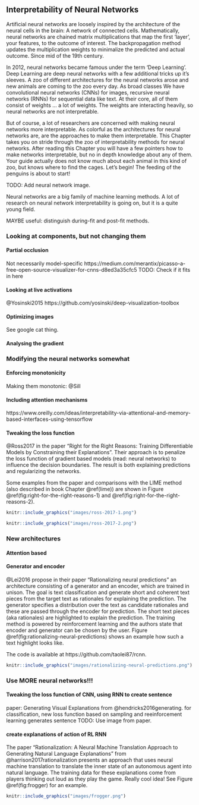## Interpretability of Neural Networks

Artificial neural networks are loosely inspired by the architecture of the neural cells in the brain: A network of connected cells. 
Mathematically, neural networks are chained matrix multiplications that map the first 'layer', your features, to the outcome of interest. 
The backpropagation method updates the multiplication weights to minimalize the predicted and actual outcome. 
Since mid of the 19th century. 

In 2012, neural networks became famous under the term 'Deep Learning'. 
Deep Learning are deep neural networks with a few additional tricks up it's sleeves. 
A zoo of different architectures for the neural networks arose and new animals are coming to the zoo every day. 
As broad classes We have convolutional neural networks (CNNs) for images, recursive neural networks (RNNs) for sequential data like text. 
At their core, all of them consist of weights ... a lot of weights. 
The weights are interacting heavily, so neural networks are not interpretable. 


But of course, a lot of researchers are concerned with making  neural networks more interpretable. 
As colorful as the architectures for neural networks are, are the approaches to make them interpretable.
This Chapter takes you on stride through the zoo of interpretability methods for neural networks. 
After reading this Chapter you will have a few pointers how to make networks interpretable, but no in depth knowledge about any of them. 
Your guide actually does not know much about each animal in this kind of zoo, but knows where to find the cages. 
Let's begin!
The feeding of the penguins is about to start!


TODO: Add neural network image.

Neural networks are a big family of machine learning methods.
A lot of research on neural network interpretability is going on, but it is a quite young field.

MAYBE useful: distinguish during-fit and post-fit methods.


### Looking at components, but not changing them

#### Partial occlusion
Not necessarily model-specific
https://medium.com/merantix/picasso-a-free-open-source-visualizer-for-cnns-d8ed3a35cfc5
TODO: Check if it fits in here

#### Looking at live activations
@Yosinski2015
https://github.com/yosinski/deep-visualization-toolbox

#### Optimizing images
See google cat thing.


#### Analysing the gradient


### Modifying the neural networks somewhat

#### Enforcing monotonicity
Making them monotonic: @Sill

#### Including attention mechanisms

https://www.oreilly.com/ideas/interpretability-via-attentional-and-memory-based-interfaces-using-tensorflow

#### Tweaking the loss function
@Ross2017 in the paper "Right for the Right Reasons: Training Differentiable Models by Constraining their Explanations".
Their approach is to penalize the loss function of gradient based models (read: neural networks) to influence the decision boundaries.
The result is both explaining predictions and regularizing the networks.

Some examples from the paper and comparisons with the LIME method (also described in book Chapter \@ref(lime)) are shown in Figure \@ref(fig:right-for-the-right-reasons-1) and \@ref(fig:right-for-the-right-reasons-2).

```r
knitr::include_graphics("images/ross-2017-1.png")
```

```r
knitr::include_graphics("images/ross-2017-2.png")
```

### New architectures

#### Attention based

#### Generator and encoder
@Lei2016 propose in their paper "Rationalizing neural predictions" an architecture consisting of a generator and an encoder, which are trained in unison.
The goal is text classification and generate short and coherent text pieces from the target text as rationales for explaining the prediction.
The generator specifies a distribution over the text as candidate rationales and these are passed through the encoder for prediction.
The short text pieces (aka rationales) are highlighted to explain the prediction.
The training method is powered by reinforcement learning and the authors state that encoder and generator can be chosen by the user.
Figure \@ref(fig:rationalizing-neural-predictions) shows an example how such a text highlight looks like.

The code is available at https://github.com/taolei87/rcnn.

```r
knitr::include_graphics("images/rationalizing-neural-predictions.png")
```


### Use MORE neural networks!!!



#### Tweaking the loss function of CNN, using RNN to create sentence

paper: Generating Visual Explanations from @hendricks2016generating.
for classification, new loss function based on sampling and reeinforcement learning generates sentence
TODO: Use image from paper.


#### create explanations of action of RL RNN
The paper "Rationalization: A Neural Machine Translation Approach to Generating Natural Language Explanations" from @harrison2017rationalization presents an approach that uses neural machine translation to translate the inner state of an autonomous agent into natural language.
The training data for these explanations come from players thinking out loud as they play the game.
Really cool idea!
See Figure \@ref(fig:frogger) for an example.


```r
knitr::include_graphics("images/frogger.png")
```

